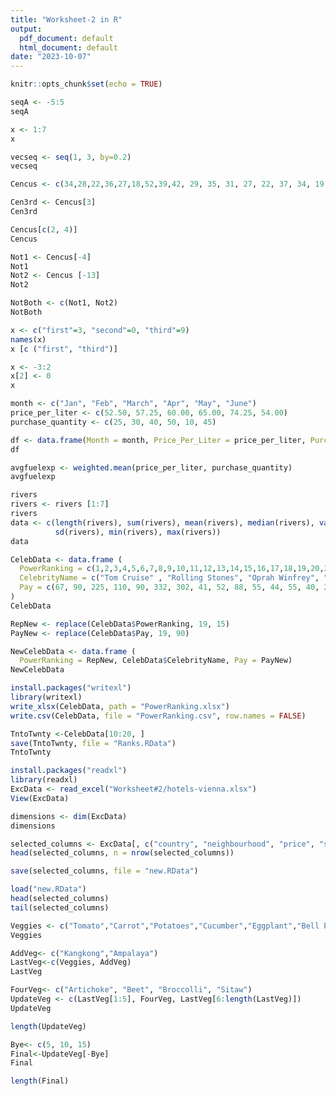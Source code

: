 ```yaml
---
title: "Worksheet-2 in R"
output:
  pdf_document: default
  html_document: default
date: "2023-10-07"
---
```


```r
knitr::opts_chunk$set(echo = TRUE)
```

```r
seqA <- -5:5
seqA

```

```r
x <- 1:7
x

```

```r
vecseq <- seq(1, 3, by=0.2)
vecseq

```

```r
Cencus <- c(34,28,22,36,27,18,52,39,42, 29, 35, 31, 27, 22, 37, 34, 19, 20, 57, 49, 50, 37, 46, 25, 17, 37, 43, 53, 41, 51, 35,24,33, 41, 53, 40, 18, 44, 38, 41, 48, 27, 39, 19, 30, 61, 54, 58, 26,18)

Cen3rd <- Cencus[3]
Cen3rd
```

```r
Cencus[c(2, 4)]
Cencus

```

```r
Not1 <- Cencus[-4]
Not1
Not2 <- Cencus [-13]
Not2

NotBoth <- c(Not1, Not2)
NotBoth
```

```r
x <- c("first"=3, "second"=0, "third"=9)
names(x)
x [c ("first", "third")]
```

```r
x <- -3:2
x[2] <- 0
x

```

```r
month <- c("Jan", "Feb", "March", "Apr", "May", "June")
price_per_liter <- c(52.50, 57.25, 60.00, 65.00, 74.25, 54.00)
purchase_quantity <- c(25, 30, 40, 50, 10, 45)

df <- data.frame(Month = month, Price_Per_Liter = price_per_liter, Purchase_Quantity = purchase_quantity)
df
```

```r
avgfuelexp <- weighted.mean(price_per_liter, purchase_quantity)
avgfuelexp
```

```r
rivers
rivers <- rivers [1:7]
rivers
data <- c(length(rivers), sum(rivers), mean(rivers), median(rivers), var(rivers),
          sd(rivers), min(rivers), max(rivers))
data
```

```r
CelebData <- data.frame (
  PowerRanking = c(1,2,3,4,5,6,7,8,9,10,11,12,13,14,15,16,17,18,19,20,21,22,23,24,25),
  CelebrityName = c("Tom Cruise" , "Rolling Stones", "Oprah Winfrey", "U2","Tiger Woods", "Steven Spielberg", "Howard Stern", "50 Cent", "Cast of the Sopranos", "Dan Brown", "Bruce Springsteen", "Donald Trump", "Muhammad Ali", "Paul McCartney", "George Lucas", "Elton John", "David Letterman", "Phil Mickelson", "J.K Rowling", "Bradd Pitt", "Peter Jackson", "Dr. Phil McGraw", "Jay Lenon", "Celine Dion", "Kobe Bryant"),
  Pay = c(67, 90, 225, 110, 90, 332, 302, 41, 52, 88, 55, 44, 55, 40, 233, 34, 40, 47, 75, 25, 39, 45, 32, 40, 31)
)
CelebData
```

```r
RepNew <- replace(CelebData$PowerRanking, 19, 15)
PayNew <- replace(CelebData$Pay, 19, 90)

NewCelebData <- data.frame (
  PowerRanking = RepNew, CelebData$CelebrityName, Pay = PayNew)
NewCelebData

```

```r
install.packages("writexl")
library(writexl)
write_xlsx(CelebData, path = "PowerRanking.xlsx")
write.csv(CelebData, file = "PowerRanking.csv", row.names = FALSE)
```

```r
TntoTwnty <-CelebData[10:20, ]
save(TntoTwnty, file = "Ranks.RData")
TntoTwnty
```

```r
install.packages("readxl")
library(readxl)
ExcData <- read_excel("Worksheet#2/hotels-vienna.xlsx")
View(ExcData)
```

```r
dimensions <- dim(ExcData)
dimensions
```


```r
selected_columns <- ExcData[, c("country", "neighbourhood", "price", "stars", "accommodation_type", "rating")]
head(selected_columns, n = nrow(selected_columns))
```

```r
save(selected_columns, file = "new.RData")
```

```r
load("new.RData")
head(selected_columns)
tail(selected_columns)

```

```r
Veggies <- c("Tomato","Carrot","Potatoes","Cucumber","Eggplant","Bell Pepper","Squash","Cabbage","Radish","Mushroom")
Veggies 

```

```r
AddVeg<- c("Kangkong","Ampalaya")
LastVeg<-c(Veggies, AddVeg)
LastVeg
```

```r
FourVeg<- c("Artichoke", "Beet", "Broccolli", "Sitaw")
UpdateVeg <- c(LastVeg[1:5], FourVeg, LastVeg[6:length(LastVeg)])
UpdateVeg

length(UpdateVeg)
```

```r
Bye<- c(5, 10, 15)
Final<-UpdateVeg[-Bye]
Final

length(Final)
```